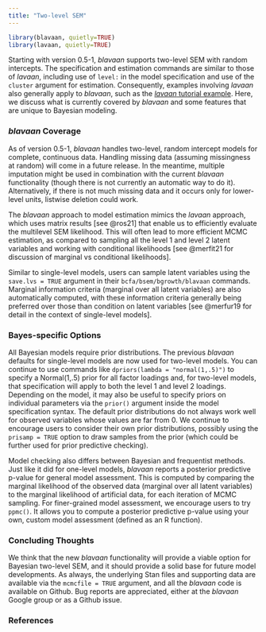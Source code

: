 ```yaml
---
title: "Two-level SEM"
---
```


```r
library(blavaan, quietly=TRUE)
library(lavaan, quietly=TRUE)
```

Starting with version 0.5-1, *blavaan* supports two-level SEM with random intercepts. 
The specification and estimation commands are similar to those of *lavaan*, including use of `level:` in the model specification and use of the `cluster` argument for estimation. Consequently, examples involving *lavaan* also generally apply to *blavaan*, such as the [*lavaan* tutorial example](https://lavaan.ugent.be/tutorial/multilevel.html). Here, we discuss what is currently covered by *blavaan* and some features that are unique to Bayesian modeling.

### *blavaan* Coverage
As of version 0.5-1, *blavaan* handles two-level, random intercept models for complete, continuous data. Handling missing data (assuming missingness at random)  will come in a future release. In the meantime, multiple imputation might be used in combination with the current *blavaan* functionality (though there is not currently an automatic way to do it). Alternatively, if there is not much missing data and it occurs only for lower-level units, listwise deletion could work.

The *blavaan* approach to model estimation mimics the *lavaan* approach, which uses matrix results [see @ros21] that enable us to efficiently evaluate the multilevel SEM likelihood. This will often lead to more efficient MCMC estimation, as compared to sampling all the level 1 and level 2 latent variables and working with conditional likelihoods [see @merfit21 for discussion of marginal vs conditional likelihoods].

Similar to single-level models, users can sample latent variables using the `save.lvs = TRUE` argument in their `bcfa/bsem/bgrowth/blavaan` commands. Marginal information criteria (marginal over all latent variables) are also automatically computed, with these information criteria generally being preferred over those than condition on latent variables [see @merfur19 for detail in the context of single-level models].

### Bayes-specific Options
All Bayesian models require prior distributions. The previous *blavaan* defaults for single-level models are now used for two-level models. You can continue to use commands like `dpriors(lambda = "normal(1,.5)")` to specify a Normal(1,.5) prior for all factor loadings and, for two-level models, that specification will apply to both the level 1 and level 2 loadings. Depending on the model, it may also be useful to specify priors on individual parameters via the `prior()` argument inside the model specification syntax. The default prior distributions do not always work well for observed variables whose values are far from 0. We continue to encourage users to consider their own prior distributions, possibly using the `prisamp = TRUE` option to draw samples from the prior (which could be further used for prior predictive checking).

Model checking also differs between Bayesian and frequentist methods. Just like it did for one-level models, *blavaan* reports a posterior predictive p-value for general model assessment. This is computed by comparing the marginal likelihood of the observed data (marginal over all latent variables) to the marginal likelihood of artificial data, for each iteration of MCMC sampling. For finer-grained model assessment, we encourage users to try `ppmc()`. It allows you to compute a posterior predictive p-value using your own, custom model assessment (defined as an R function).

### Concluding Thoughts
We think that the new *blavaan* functionality will provide a viable option for Bayesian two-level SEM, and it should provide a solid base for future model developments. As always, the underlying Stan files and supporting data are available via the `mcmcfile = TRUE` argument, and all the *blavaan* code is available on Github. Bug reports are appreciated, either at the *blavaan* Google group or as a Github issue.

### References
